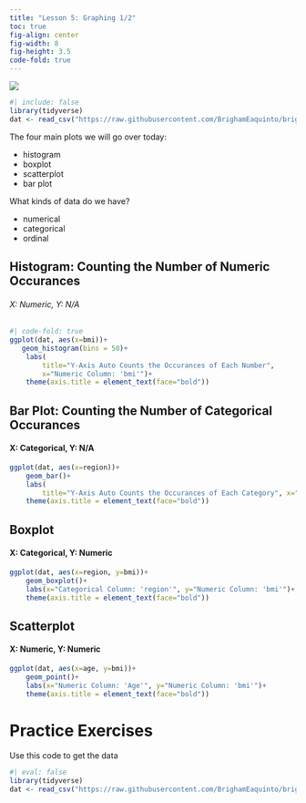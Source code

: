 ```yaml
---
title: "Lesson 5: Graphing 1/2"
toc: true
fig-align: center
fig-width: 8
fig-height: 3.5
code-fold: true
---
```


![](pictures/ggplot2.jpg){fig-align="center"}


```r
#| include: false
library(tidyverse)
dat <- read_csv("https://raw.githubusercontent.com/BrighamEaquinto/brighameaquinto.github.io/master/datasets/insurance.csv")
```

The four main plots we will go over today:

- histogram
- boxplot
- scatterplot
- bar plot

What kinds of data do we have? 

- numerical
- categorical 
- ordinal



## Histogram: Counting the Number of Numeric Occurances

###### X: Numeric, Y: N/A



```r
#| code-fold: true
ggplot(dat, aes(x=bmi))+ 
   geom_histogram(bins = 50)+
    labs(
        title="Y-Axis Auto Counts the Occurances of Each Number",
        x="Numeric Column: 'bmi'")+
    theme(axis.title = element_text(face="bold"))
```


## Bar Plot: Counting the Number of Categorical Occurances

#### X: Categorical, Y: N/A

```r
ggplot(dat, aes(x=region))+
    geom_bar()+
    labs(
        title="Y-Axis Auto Counts the Occurances of Each Category", x="Categorical Column: 'region'")+
    theme(axis.title = element_text(face="bold"))
```


## Boxplot

#### X: Categorical, Y: Numeric

```r
ggplot(dat, aes(x=region, y=bmi))+
    geom_boxplot()+
    labs(x="Categorical Column: 'region'", y="Numeric Column: 'bmi'")+
    theme(axis.title = element_text(face="bold"))
```


## Scatterplot

#### X: Numeric, Y: Numeric

```r
ggplot(dat, aes(x=age, y=bmi))+
    geom_point()+
    labs(x="Numeric Column: 'Age'", y="Numeric Column: 'bmi'")+
    theme(axis.title = element_text(face="bold"))
```






# Practice Exercises

Use this code to get the data

```r
#| eval: false
library(tidyverse)
dat <- read_csv("https://raw.githubusercontent.com/BrighamEaquinto/brighameaquinto.github.io/master/datasets/insurance.csv")
```



